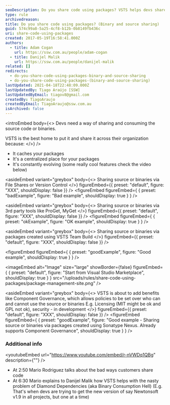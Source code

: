 ```yaml
---
seoDescription: Do you share code using packages? VSTS helps devs share source or binaries across their organization by caching and centralizing packages.
type: rule
archivedreason:
title: Do you share code using packages? (Binary and source sharing)
guid: 574c99a8-5a25-4cf8-b12b-0b8149fb436c
uri: share-code-using-packages
created: 2017-05-19T16:58:41.000Z
authors:
  - title: Adam Cogan
    url: https://ssw.com.au/people/adam-cogan
  - title: Danijel Malik
    url: https://ssw.com.au/people/danijel-malik
related: []
redirects:
  - do-you-share-code-using-packages-binary-and-source-sharing
  - do-you-share-code-using-packages-(binary-and-source-sharing)
lastUpdated: 2021-04-18T22:48:09.000Z
lastUpdatedBy: Tiago Araújo [SSW]
lastUpdatedByEmail: tiagov8@gmail.com
createdBy: TiagoAraujo
createdByEmail: TiagoAraujo@ssw.com.au
isArchived: false
---
```


<introEmbed
  body={<>
Devs need a way of sharing and consuming the source code or binaries.

VSTS is the best home to put it and share it across their organization because:
  </>}
/>
- It caches your packages
- It's a centralized place for your packages
- It's constantly evolving (some really cool features check the video below)

<asideEmbed
  variant="greybox"
  body={<>
    Sharing source or binaries via File Shares or Version Control
  </>}
  figureEmbed={{
    preset: "default",
    figure: "XXX",
    shouldDisplay: false
  }}
/>
<figureEmbed figureEmbed={ {
  preset: "badExample",
  figure: "Bad example",
  shouldDisplay: true
} } />


<asideEmbed
  variant="greybox"
  body={<>
    Sharing source or binaries via 3rd party tools like ProGet, MyGet
  </>}
  figureEmbed={{
    preset: "default",
    figure: "XXX",
    shouldDisplay: false
  }}
/>
<figureEmbed figureEmbed={ {
  preset: "okExample",
  figure: "OK example",
  shouldDisplay: true
} } />


<asideEmbed
  variant="greybox"
  body={<>
    Sharing source or binaries via packages created using VSTS Team Build
  </>}
  figureEmbed={{
    preset: "default",
    figure: "XXX",
    shouldDisplay: false
  }}
/>

<figureEmbed figureEmbed={ {
  preset: "goodExample",
  figure: "Good example",
  shouldDisplay: true
} } />



<imageEmbed
  alt="Image"
  size="large"
  showBorder={false}
  figureEmbed={ {
    preset: "default",
    figure: "Start from Visual Studio Marketplace",
    shouldDisplay: true
  } }
  src="/uploads/rules/share-code-using-packages/package-management-site.png"
/>

<asideEmbed
  variant="greybox"
  body={<>
    VSTS is about to add benefits like Component Governance, which allows policies to be set over who can and cannot use the source or binaries E.g. Licensing (MIT might be ok and GPL not ok), security - in development
  </>}
  figureEmbed={{
    preset: "default",
    figure: "XXX",
    shouldDisplay: false
  }}
/>
<figureEmbed figureEmbed={ {
  preset: "goodExample",
  figure: "Good example - Sharing source or binaries via packages created using Sonatype Nexus. Already supports Component Governance",
  shouldDisplay: true
} } />


### Additional info

<youtubeEmbed url="https://www.youtube.com/embed/r-nVWDq1QBg" description={""} />

- At 2:50 Mario Rodriguez talks about the bad ways customers share code
- At 6:30 Mario explains to Danijel Malik how VSTS helps with the nasty problem of Diamond Dependencies (aka Binary Consumption Hell) (E.g. That's when devs are trying to get the new version of say Newtonsoft v1.9 in all projects, but one at a time)
